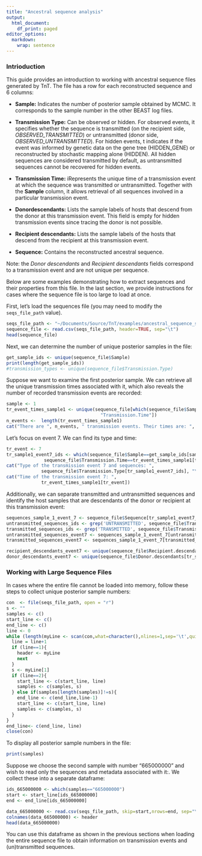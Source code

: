 ```yaml
---
title: "Ancestral sequence analysis"
output:
  html_document:
    df_print: paged
editor_options: 
  markdown: 
    wrap: sentence
---
```


### Intrioduction

This guide provides an introduction to working with ancestral sequence files generated by TnT.
The file has a row for each reconstructed sequence and 6 columns:

-   **Sample:** Indicates the number of posterior sample obtained by MCMC.
    It corresponds to the sample number in the other BEAST log files.

-   **Transmission Type:** Can be observed or hidden.
    For observed events, it specifies whether the sequence is transmitted (on the recipient side, *OBSERVED_TRANSMITTED*) or untransmitted (donor side, *OBSERVED_UNTRANSMITTED*).
    For hidden events, t indicates if the event was informed by genetic data on the gene tree (HIDDEN_GENE) or reconstructed by stochastic mapping alone (HIDDEN).
    All hidden sequences are considered transmitted by default, as untransmitted sequences cannot be recovered for hidden events.

-   **Transmission Time:** iRepresents the unique time of a transmission event at which the sequence was transmitted or untransmitted.
    Together with the **Sample** column, it allows retrieval of all sequences involved in a particular transmission event.

-   **Donordescendants:** Lists the sample labels of hosts that descend from the donor at this transmission event.
    This field is empty for hidden transmission events since tracing the donor is not possible.

-   **Recipient descendants:** Lists the sample labels of the hosts that descend from the recipient at this transmission event.

-   **Sequence:** Contains the reconstructed ancestral sequence.

Note: the *Donor descendants* and *Recipient descendants* fields correspond to a transmission event and are not unique per sequence.

Below are some examples demonstrating how to extract sequences and their properties from this file.
In the last section, we provide instructions for cases where the sequence file is too large to load at once.

First, let's load the sequences file (you may need to modify the `seqs_file_path` value).

```r
seqs_file_path <- "~/Documents/Source/TnT/examples/ancestral_sequence_simulation/Sequences_example.txt"
sequence_file <- read.csv(seqs_file_path, header=TRUE, sep="\t")
head(sequence_file)
```

Next, we can determine the number of unique posterior samples in the file:

```r
get_sample_ids <- unique(sequence_file$Sample)
print(length(get_sample_ids))
#transmission_types <- unique(sequence_file$Transmission.Type)
```

Suppose we want to examine the first posterior sample.
We can retrieve all the unique transmission times associated with it, which also reveals the number of recorded transmission events are recorded:

```r
sample <- 1
tr_event_times_sample1 <- unique(sequence_file[which(sequence_file$Sample==get_sample_ids[sample]),
                                   "Transmission.Time"])
n_events <-  length(tr_event_times_sample1)
cat("There are ", n_events, " transmission events. Their times are: ", c(tr_event_times_sample1))
```

Let's focus on event 7.
We can find its type and time:

```r
tr_event <- 7
tr_sample1_event7_ids <- which(sequence_file$Sample==get_sample_ids[sample] &
              sequence_file$Transmission.Time==tr_event_times_sample1[tr_event])
cat("Type of the transmission event 7 and sequences: ",
             sequence_file$Transmission.Type[tr_sample1_event7_ids], "\n", sep=" ")
cat("Time of the transmission event 7: ",
             tr_event_times_sample1[tr_event])
```

Additionally, we can separate transmitted and untransmitted sequences and identify the host samples that are descendants of the donor or recipient at this transmission event:

```r
sequences_sample_1_event_7 <- sequence_file$Sequence[tr_sample1_event7_ids]
untransmitted_sequences_ids <- grep('UNTRANSMITTED', sequence_file$Transmission.Type[tr_sample1_event7_ids])
transmitted_sequences_ids <- grep('TRANSMITTED', sequence_file$Transmission.Type[tr_sample1_event7_ids])
untransmitted_sequences_event7 <- sequences_sample_1_event_7[untransmitted_sequences_ids]
transmitted_sequences_event7 <- sequences_sample_1_event_7[transmitted_sequences_ids]

recipient_descendants_event7 <- unique(sequence_file$Recipient.descendants[tr_sample1_event7_ids])
donor_descendants_event7 <- unique(sequence_file$Donor.descendants[tr_sample1_event7_ids])
```

### Working with Large Sequence Files

In cases where the entire file cannot be loaded into memory, follow these steps to collect unique posterior sample numbers:

```r
con  <- file(seqs_file_path, open = "r")
s <- ""
samples <- c()
start_line <- c()
end_line <- c()
line <- 0
while (length(myLine <- scan(con,what=character(),nlines=1,sep='\t',quiet=TRUE)) > 0 ){
  line = line+1
  if (line==1){
    header <- myLine
    next
  }
  s <- myLine[1]
  if (line==2){
    start_line <- c(start_line, line)
    samples <- c(samples, s)
  } else if(samples[length(samples)]!=s){
    end_line <- c(end_line,line-1)
    start_line <- c(start_line, line)
    samples <- c(samples, s)
  }
} 
end_line<- c(end_line, line)
close(con)
```

To display all posterior sample numbers in the file:

```r
print(samples)
```

Suppose we choose the second sample with number "665000000" and wish to read only the sequences and metadata associated with it:.
We collect these into a separate dataframe:

```r
ids_665000000 <- which(samples=="665000000")
start <- start_line[ids_665000000]
end <- end_line[ids_665000000]

data_665000000 <- read.csv(seqs_file_path, skip=start,nrows=end, sep="\t", header = F)
colnames(data_665000000) <- header
head(data_665000000)
```

You can use this dataframe as shown in the previous sections when loading the entire sequence file to obtain information on transmission events and (un)transmitted sequences.

